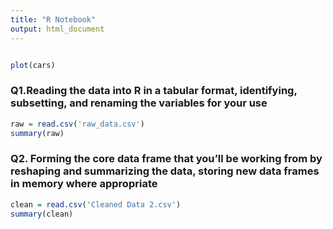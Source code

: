 ```yaml
---
title: "R Notebook"
output: html_document
---
```



```r

```

```r
plot(cars)
```

### Q1.Reading the data into R in a tabular format, identifying, subsetting, and renaming the variables for your use

```r

raw = read.csv('raw_data.csv')
summary(raw)


```

### Q2. Forming the core data frame that you'll be working from by reshaping and summarizing the data, storing new data frames in memory where appropriate

```r
clean = read.csv('Cleaned Data 2.csv')
summary(clean)

```
